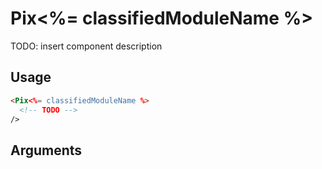

<Meta
  title='<%= classifiedModuleName %>'
  component='Pix<%= classifiedModuleName %>'
  argTypes={stories.argTypes}
/>

# Pix<%= classifiedModuleName %>

TODO: insert component description

<Canvas>
  <Story name='Default' story={stories.Default} height={60} />
</Canvas>

## Usage

```html
<Pix<%= classifiedModuleName %>
  <!-- TODO -->
/>
```

## Arguments

<ArgsTable story="Default" />
